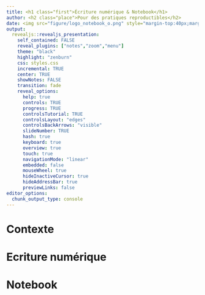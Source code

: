 ```yaml
---
title: <h1 class="first">Écriture numérique & Notebook</h1>
author: <h2 class="place">Pour des pratiques reproductibles</h2>
date: <img src="figure/logo_notebook_o.png" style="margin-top:40px;margin-bottom:10px;" width="550"/><p class="name">Timothée Giraud - Hugues Pecout</p><h2 class="place2"><i>Journées annuelles du réseau Mate-SHS, 16 mai 2022</i></h2><img src="figure/riate.png" width="115" style="float:left;margin-top:30px;"/><img src="figure/cnrs.png" width="70" style="float:center"/><img src="figure/cist-logo-bleu_sur_blanc.png" style="float:right" width="70"/>
output: 
  revealjs::revealjs_presentation:
    self_contained: FALSE
    reveal_plugins: ["notes","zoom","menu"]
    theme: "black"
    highlight: "zenburn"
    css: styles.css
    incremental: TRUE
    center: TRUE	
    showNotes: FALSE
    transition: fade
    reveal_options:
      help: true
      controls: TRUE
      progress: TRUE
      controlsTutorial: TRUE
      controlsLayout: "edges"
      controlsBackArrows: "visible"
      slideNumber: TRUE
      hash: true
      keyboard: true
      overview: true
      touch: true
      navigationMode: "linear"
      embedded: false
      mouseWheel: true
      hideInactiveCursor: true
      hideAddressBar: true
      previewLinks: false
editor_options: 
  chunk_output_type: console
---
```



# Contexte

# Ecriture numérique

# Notebook


